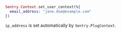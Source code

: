 ```elixir
Sentry.Context.set_user_context(%{
  email_address: "jane.doe@example.com"
})
```

`ip_address` is set automatically by `Sentry.PlugContext`.
